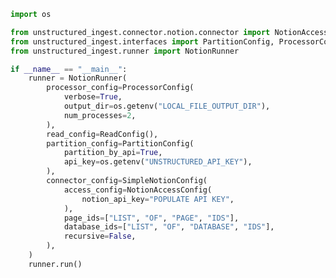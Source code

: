 ```python Python
import os

from unstructured_ingest.connector.notion.connector import NotionAccessConfig, SimpleNotionConfig
from unstructured_ingest.interfaces import PartitionConfig, ProcessorConfig, ReadConfig
from unstructured_ingest.runner import NotionRunner

if __name__ == "__main__":
    runner = NotionRunner(
        processor_config=ProcessorConfig(
            verbose=True,
            output_dir=os.getenv("LOCAL_FILE_OUTPUT_DIR"),
            num_processes=2,
        ),
        read_config=ReadConfig(),
        partition_config=PartitionConfig(
            partition_by_api=True,
            api_key=os.getenv("UNSTRUCTURED_API_KEY"),
        ),
        connector_config=SimpleNotionConfig(
            access_config=NotionAccessConfig(
                notion_api_key="POPULATE API KEY",
            ),
            page_ids=["LIST", "OF", "PAGE", "IDS"],
            database_ids=["LIST", "OF", "DATABASE", "IDS"],
            recursive=False,
        ),
    )
    runner.run()
```
